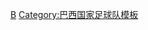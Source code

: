 {{National squad
 | name      = 2013年聯合會盃足球賽巴西參賽名單 
 | bg        = #FBEC5D
 | fg        = #008000
 | country   = 巴西
 | flag      = Brazil
 | comp link = 2013年洲際國家盃
 | comp      = 2013年-{zh-hans:联合会杯;zh-hk:洲際國家盃;zh-tw:聯合會盃;}-（冠军）
 | p1        = [[謝佛遜·德·奧利韋拉·加爾旺|謝佛遜]]
 | p2        = [[丹尼尔·阿尔维斯|-{zh-hans:丹尼尔·阿尔维斯;zh-hk:丹尼爾·艾維斯;zh-tw:丹尼爾·阿爾維斯;}-]]
 | p3        = [[蒂亚戈·席尔瓦|-{zh-hans:蒂亚戈·席尔瓦;zh-hk:泰亞高·施華;zh-tw:蒂亞戈·席爾瓦;}-]][[File:Captain sports.svg|10px|link=隊長 (足球)|alt=队长]]
 | p4        = [[大衛·雷斯|-{zh-hans:大卫·路易斯;zh-hk:大衛·雷斯;zh-tw:大衛·路易斯;}-]]
 | p5        = {{link-en|費蘭度·盧卡斯·馬田斯|Fernando (Brazilian footballer, born 1992)|費蘭度}}
 | p6        = [[马塞洛·维埃拉|-{zh-hans:马塞洛;zh-hk:馬些路;zh-tw:馬塞羅;}-]]
 | p7        = [[卢卡斯·罗德里格斯·莫拉·达席尔瓦|卢卡斯]]
 | p8        = [[埃尔纳内斯|-{zh-hans:埃尔纳内斯;zh-hk:靴南尼斯}-]]
 | p9        = [[佛雷德里科·查韦斯·格德斯|-{zh-hans:弗雷德;zh-hk:費特;zh-tw:佛雷德;}-]]
 | p10       = [[内马尔|-{zh-hans:内马尔;zh-hk:尼馬;zh-tw:內馬爾;}-]]
 | p11       = [[奥斯卡·多斯桑托斯·埃姆博阿巴·儒尼奥尔|奥斯卡]]
 | p12       = [[尤利奧·賽薩爾|-{zh-hans:祖利奥·施萨;zh-hk:祖利奧·施薩;zh-tw:尤利奧·賽薩爾;}-]]
 | p13       = [[丹特 (足球运动员)|-{zh-hk:丹迪; zh-cn:丹特}-]]
 | p14       = [[菲利佩·路易斯·卡斯米尔斯基|-{zh-hans:菲利佩·路易斯;zh-hk:菲臘比·路爾斯;zh-tw:菲利佩·路易斯;}-]] 
 | p15       = {{link-en|謝安·拉菲爾·華達尼·莫尼拉|Jean (footballer)|謝安}}
 | p16       = {{link-en|利華|Réver}}
 | p17       = [[路易斯·古斯塔沃|-{zh-hans:古斯塔沃;zh-hk:古斯達禾;zh-tw:古斯塔沃;}-]]
 | p18       = [[何塞·保罗·贝塞拉·马希尔·儒尼奥尔|-{zh-hans:保利尼奥;zh-hk:保連奴;zh-tw:保利尼奧;}-]]
 | p19       = [[浩克 (足球运动员)|-{zh-hans:浩克;zh-hk:侯克;zh-tw:浩克;}-]]
 | p20       = [[伯纳德·阿尼西奥·卡尔德拉·杜阿尔特|-{zh-cn:伯纳德;zh-hk:班拿特;zh-tw:伯納德;}-]]
 | p21       = [[若奥·阿尔维斯·德·阿西斯·席尔瓦|-{zh-hans:若;zh-hk:祖奧}-]]
 | p22       = [[迭戈·卡瓦列里|-{zh-hans:卡瓦列里;zh-hk:卡華利尼;zh-tw:卡瓦列里;}-]]
 | p23       = [[雅德松·罗德里格斯·达席尔瓦|-{zh-hans:雅德松;zh-hk:謝臣;zh-tw:雅德松;}-]]
 | coach     = [[路易斯·菲利佩·斯科拉里|-{zh-hans:斯科拉里;zh-hk:史高拉利;zh-tw:斯科拉里;}-]]
}}<noinclude>
[[Category:2013年聯合會盃參賽名單模板|B]]
[[Category:巴西国家足球队模板]]

</noinclude>